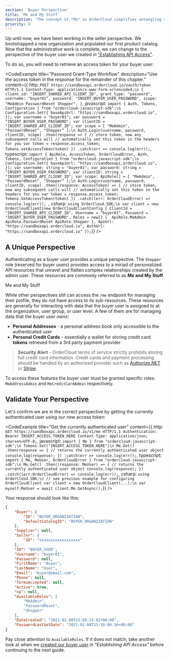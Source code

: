 ```yaml
---
section: 'Buyer Perspective'
title: 'Me and My Stuff'
description: 'The concept of "Me" in OrderCloud simplifies untangling complex relationships and inherited data. Learn about this perspective and the unique resources available within it.'
priority: 0
---
```


Up until now, we have been working in the seller perspective. We bootstrapped a new organization and populated our first product catalog. Now that the administrative work is complete, we can change to the perspective of the buyer user we created in ["Establishing API Access"](/learn/getting-started/establishing-api-access).

To do so, you will need to retrieve an access token for your buyer user:

<CodeExample
  title="Password Grant-Type Workflow"
  description="Use the access token in the response for the remainder of this chapter."
  content={{
    http: `POST https://sandboxapi.ordercloud.io/oauth/token HTTP/1.1
Content-Type: application/x-www-form-urlencoded;\n
{
    client_id: "INSERT_SHARED_API_CLIENT_ID",
    grant_type: "password",
    username: "buyer01",
    password: "INSERT_BUYER_USER_PASSWORD",
    scope: "MeAdmin PasswordReset Shopper",
}`,
javascript: `import { Auth, Tokens, Configuration } from "ordercloud-javascript-sdk";\n
Configuration.Set({
  baseApiUrl: "https://sandboxapi.ordercloud.io",
});
var username = "buyer01";
var password = "INSERT_BUYER_USER_PASSWORD";
var clientID = "INSERT_SHARED_API_CLIENT_ID";
var scope = [
    "MeAdmin",
    "PasswordReset",
    "Shopper"
];\n
Auth.Login(username, password, clientID, scope)
  .then(response => {
      // store token, now any subsequent calls will
      // automatically set this token in the headers for you
      var token = response.access_token;
      Tokens.setAccessToken(token)
  })
  .catch(err => console.log(err));`,
typescript: `import {
  ApiRole,
  AccessToken,
  OrderCloudError,
  Auth,
  Tokens,
  Configuration
} from "ordercloud-javascript-sdk";\n
Configuration.Set({
  baseApiUrl: "https://sandboxapi.ordercloud.io",
});
var username: string = "buyer01";
var password: string = "INSERT_BUYER_USER_PASSWORD";
var clientID: string = "INSERT_SHARED_API_CLIENT_ID";
var scope: ApiRole[] = [
  "MeAdmin",
  "PasswordReset",
  "Shopper"
];\n
Auth.Login(username, password, clientID, scope)
  .then((response: AccessToken) => {
    // store token, now any subsequent calls will
    // automatically set this token in the headers for you
    var token = response.access_token;
    Tokens.SetAccessToken(token)
  })
  .catch((err: OrderCloudError) => console.log(err));
  `,
csharp: `using OrderCloud.SDK;\n
var client = new OrderCloudClient(new OrderCloudClientConfig {
    ClientId = "INSERT_SHARED_API_CLIENT_ID",
    Username = "buyer01",
    Password = "INSERT_BUYER_USER_PASSWORD",
    Roles = new[] { 
        ApiRole.MeAdmin
        ApiRole.PasswordReset
        ApiRole.Shopper
    },
    ApiUrl: "https://sandboxapi.ordercloud.io",
    AuthUrl: "https://sandboxapi.ordercloud.io"
});`}}
/>

## A Unique Perspective
Authenticating as a buyer user provides a unique perspective. The `Shopper` role (reserved for buyer users) provides access to a miriad of personalized API resources that unravel and flatten complex relationships created by the admin user. These resources are commonly referred to as **Me and My Stuff**. 

<ContentLink subtitle="API Reference" type="bookmark" to="/api-reference/me-and-my-stuff">Me and My Stuff</ContentLink>

While other perspectives still can access the `/me` endpoint for managing their profile, they do not have access to its sub-resources. These resources are generally for interacting with data that the buyer user is assigned to at the organization, user group, or user level. A few of them are for managing data that the buyer user _owns_:

- **Personal Addresses** - a personal address book only accessible to the authenticated user
- **Personal Credit Cards** - essentially a wallet for storing credit card **tokens** retrieved from a 3rd party payment provider

> **Security Alert** - OrderCloud terms of service strictly prohibits storing full credit card information. Credit cards and payment processing should be handled by an authorized provider such as [Authorize.NET](https://authorize.net) or [Stripe](https://stripe.com).   

To access these features the buyer user must be granted specific roles: `MeAddressAdmin` and `MeCreditCardAdmin` respectively.

## Validate Your Perspective
Let's confirm we are in the correct perspective by getting the currently authenticated user using our new access token:

<CodeExample
  title="Get the currently authenticated user"
  content={{
    http: `GET https://sandboxapi.ordercloud.io/v1/me HTTP/1.1
Authentication: Bearer INSERT_ACCESS_TOKEN_HERE
Content-Type: application/json; charset=UTF-8;`,
javascript: `import { Me } from "ordercloud-javascript-sdk";\n
Tokens.Set("INSERT_ACCESS_TOKEN_HERE")\n
Me.Get()
  .then(response => {
      // returns the currently authenticated user object
      console.log(response);
  })
  .catch(err => console.log(err));`,
typescript: `import { Me, MeUser, OrderCloudError } from "ordercloud-javascript-sdk";\n
Me.Get()
  .then((response: MeUser) => {
      // returns the currently authenticated user object
      console.log(response);
  })
  .catch((err:OrderCloudError) => console.log(err));`,
csharp: `using OrderCloud.SDK;\n
// see previous example for configuring OrderCloudClient
var client = new OrderCloudClient(...);\n
var myself:MeUser = await client.Me.GetAsync();`}}
/>

Your response should look like this:

```json
{
	"Buyer": {
		"ID": "BUYER_ORGANIZATION",
		"DefaultCatalogID": "BUYER_ORGANIZATION"
	},
	"Supplier": null,
	"Seller": {
		"ID": "xxxxxxxxxxxxxxxxxx"
	},
	"ID": "BUYER_USER",
	"Username": "buyer01",
	"Password": null,
	"FirstName": "Buyer",
	"LastName": "User",
	"Email": "buyer@email.com",
	"Phone": null,
	"TermsAccepted": null,
	"Active": true,
	"xp": null,
	"AvailableRoles": [
		"MeAdmin",
		"PasswordReset",
		"Shopper"
	],
	"DateCreated": "2021-02-08T23:09:14.82+00:00",
	"PasswordLastSetDate": "2021-02-08T23:10:00.56+00:00"
}
```

Pay close attention to `AvailableRoles`. If it does not match, take another look at when we [created our buyer user](/learn/getting-started/establishing-api-access#create-your-first-buyer-organization-and-user) in _"Establishing API Access"_ before continuing to the next guide.